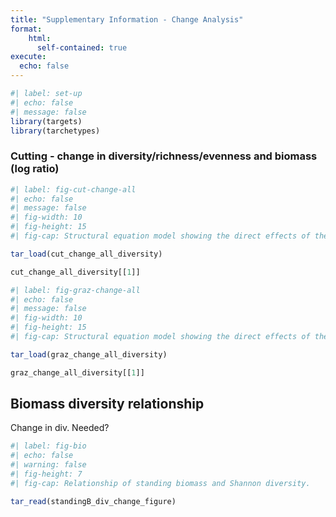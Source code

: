 ```yaml
---
title: "Supplementary Information - Change Analysis"
format:
    html:
      self-contained: true
execute:
  echo: false
---
```


```r
#| label: set-up
#| echo: false
#| message: false
library(targets)
library(tarchetypes)
```

### Cutting - change in diversity/richness/evenness and biomass (log ratio)

```r
#| label: fig-cut-change-all
#| echo: false
#| message: false
#| fig-width: 10
#| fig-height: 15
#| fig-cap: Structural equation model showing the direct effects of the global change drivers, warming, nitrogen addition and cutting and indirectly through change in biomass on change in species richness a) across sites, b) including site as a moderator, c) for the alpine site only, and d) for the sub-alpine site only. The numbers indicate the regression coefficients, the linetype shows the strength (solid = significant, dashed = non-significant), and the colour the direction of the effect (blue = positive, red = negative). 

tar_load(cut_change_all_diversity)

cut_change_all_diversity[[1]]

```

```r
#| label: fig-graz-change-all
#| echo: false
#| message: false
#| fig-width: 10
#| fig-height: 15
#| fig-cap: Structural equation model showing the direct effects of the global change drivers, warming, nitrogen addition and cutting and indirectly through change in biomass on change in evenness a) across sites, b) including site as a moderator, c) for the alpine site only, and d) for the sub-alpine site only. The numbers indicate the regression coefficients, the linetype shows the strength (solid = significant, dashed = non-significant), and the colour the direction of the effect (blue = positive, red = negative). 

tar_load(graz_change_all_diversity)

graz_change_all_diversity[[1]]

```

## Biomass diversity relationship

Change in div. Needed?

```r
#| label: fig-bio
#| echo: false
#| warning: false
#| fig-height: 7
#| fig-cap: Relationship of standing biomass and Shannon diversity.

tar_read(standingB_div_change_figure)

```